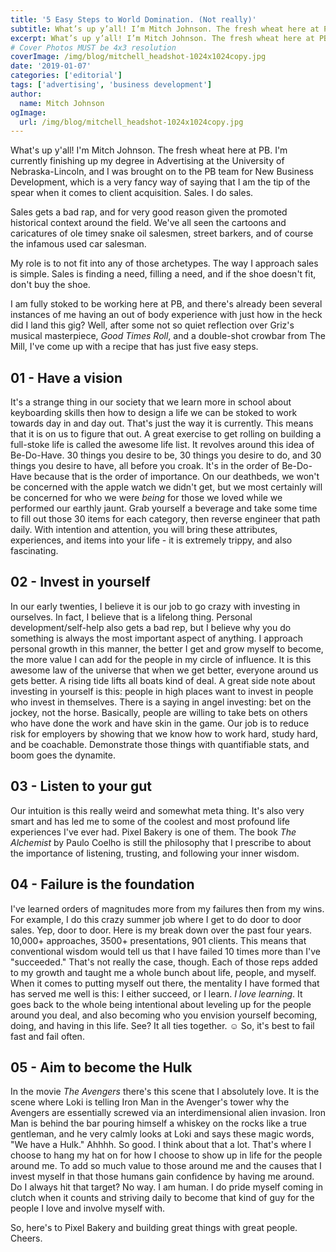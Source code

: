 ```yaml
---
title: '5 Easy Steps to World Domination. (Not really)'
subtitle: What’s up y’all! I’m Mitch Johnson. The fresh wheat here at PB.
excerpt: What’s up y’all! I’m Mitch Johnson. The fresh wheat here at PB.
# Cover Photos MUST be 4x3 resolution
coverImage: /img/blog/mitchell_headshot-1024x1024copy.jpg
date: '2019-01-07'
categories: ['editorial']
tags: ['advertising', 'business development']
author:
  name: Mitch Johnson
ogImage:
  url: /img/blog/mitchell_headshot-1024x1024copy.jpg
---
```



What's up y'all! I'm Mitch Johnson. The fresh wheat here at PB. I'm currently finishing up my degree in Advertising at the University of Nebraska-Lincoln, and I was brought on to the PB team for New Business Development, which is a very fancy way of saying that I am the tip of the spear when it comes to client acquisition. Sales. I do sales.

Sales gets a bad rap, and for very good reason given the promoted historical context around the field. We've all seen the cartoons and caricatures of ole timey snake oil salesmen, street barkers, and of course the infamous used car salesman.

My role is to not fit into any of those archetypes. The way I approach sales is simple. Sales is finding a need, filling a need, and if the shoe doesn't fit, don't buy the shoe.

I am fully stoked to be working here at PB, and there's already been several instances of me having an out of body experience with just how in the heck did I land this gig? Well, after some not so quiet reflection over Griz's musical masterpiece, _Good Times Roll_, and a double-shot crowbar from The Mill, I've come up with a recipe that has just five easy steps.

## 01 - Have a vision

It's a strange thing in our society that we learn more in school about keyboarding skills then how to design a life we can be stoked to work towards day in and day out. That's just the way it is currently. This means that it is on us to figure that out. A great exercise to get rolling on building a full-stoke life is called the awesome life list. It revolves around this idea of Be-Do-Have. 30 things you desire to be, 30 things you desire to do, and 30 things you desire to have, all before you croak. It's in the order of Be-Do-Have because that is the order of importance. On our deathbeds, we won't be concerned with the apple watch we didn't get, but we most certainly will be concerned for who we were _being_ for those we loved while we performed our earthly jaunt. Grab yourself a beverage and take some time to fill out those 30 items for each category, then reverse engineer that path daily. With intention and attention, you will bring these attributes, experiences, and items into your life - it is extremely trippy, and also fascinating.

## 02 - Invest in yourself

In our early twenties, I believe it is our job to go crazy with investing in ourselves. In fact, I believe that is a lifelong thing. Personal development/self-help also gets a bad rep, but I believe why you do something is always the most important aspect of anything. I approach personal growth in this manner, the better I get and grow myself to become, the more value I can add for the people in my circle of influence. It is this awesome law of the universe that when we get better, everyone around us gets better. A rising tide lifts all boats kind of deal. A great side note about investing in yourself is this: people in high places want to invest in people who invest in themselves. There is a saying in angel investing: bet on the jockey, not the horse. Basically, people are willing to take bets on others who have done the work and have skin in the game. Our job is to reduce risk for employers by showing that we know how to work hard, study hard, and be coachable. Demonstrate those things with quantifiable stats, and boom goes the dynamite.

## 03 - Listen to your gut

Our intuition is this really weird and somewhat meta thing. It's also very smart and has led me to some of the coolest and most profound life experiences I've ever had. Pixel Bakery is one of them. The book _The Alchemist_ by Paulo Coelho is still the philosophy that I prescribe to about the importance of listening, trusting, and following your inner wisdom.

## 04 - Failure is the foundation

I've learned orders of magnitudes more from my failures then from my wins. For example, I do this crazy summer job where I get to do door to door sales. Yep, door to door. Here is my break down over the past four years. 10,000+ approaches, 3500+ presentations, 901 clients. This means that conventional wisdom would tell us that I have failed 10 times more than I've "succeeded." That's not really the case, though. Each of those reps added to my growth and taught me a whole bunch about life, people, and myself. When it comes to putting myself out there, the mentality I have formed that has served me well is this: I either succeed, or I learn. _I love learning_. It goes back to the whole being intentional about leveling up for the people around you deal, and also becoming who you envision yourself becoming, doing, and having in this life. See? It all ties together. ☺ So, it's best to fail fast and fail often.

## 05 - Aim to become the Hulk

In the movie _The Avengers_ there's this scene that I absolutely love. It is the scene where Loki is telling Iron Man in the Avenger's tower why the Avengers are essentially screwed via an interdimensional alien invasion. Iron Man is behind the bar pouring himself a whiskey on the rocks like a true gentleman, and he very calmly looks at Loki and says these magic words, "We have a Hulk." Ahhhh. So good. I think about that a lot. That's where I choose to hang my hat on for how I choose to show up in life for the people around me. To add so much value to those around me and the causes that I invest myself in that those humans gain confidence by having me around. Do I always hit that target? No way. I am human. I do pride myself coming in clutch when it counts and striving daily to become that kind of guy for the people I love and involve myself with.

So, here's to Pixel Bakery and building great things with great people. Cheers.
